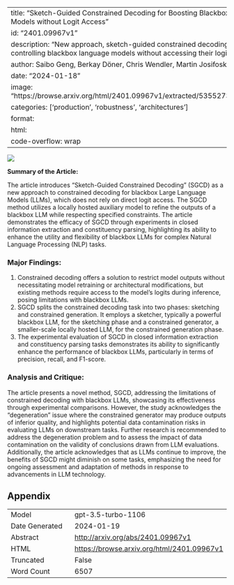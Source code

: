 
---
title: "Sketch-Guided Constrained Decoding for Boosting Blackbox Large Language Models without Logit Access"
id: "2401.09967v1"
description: "New approach, sketch-guided constrained decoding (SGCD), allows controlling blackbox language models without accessing their logits."
author: Saibo Geng, Berkay Döner, Chris Wendler, Martin Josifoski, Robert West
date: "2024-01-18"
image: "https://browse.arxiv.org/html/2401.09967v1/extracted/5355273/figures/overview.png"
categories: ['production', 'robustness', 'architectures']
format:
  html:
    code-overflow: wrap
---

![](https://browse.arxiv.org/html/2401.09967v1/extracted/5355273/figures/overview.png)

**Summary of the Article:**

The article introduces "Sketch-Guided Constrained Decoding" (SGCD) as a new approach to constrained decoding for blackbox Large Language Models (LLMs), which does not rely on direct logit access. The SGCD method utilizes a locally hosted auxiliary model to refine the outputs of a blackbox LLM while respecting specified constraints. The article demonstrates the efficacy of SGCD through experiments in closed information extraction and constituency parsing, highlighting its ability to enhance the utility and flexibility of blackbox LLMs for complex Natural Language Processing (NLP) tasks.

### Major Findings:
1. Constrained decoding offers a solution to restrict model outputs without necessitating model retraining or architectural modifications, but existing methods require access to the model’s logits during inference, posing limitations with blackbox LLMs.
2. SGCD splits the constrained decoding task into two phases: sketching and constrained generation. It employs a sketcher, typically a powerful blackbox LLM, for the sketching phase and a constrained generator, a smaller-scale locally hosted LLM, for the constrained generation phase.
3. The experimental evaluation of SGCD in closed information extraction and constituency parsing tasks demonstrates its ability to significantly enhance the performance of blackbox LLMs, particularly in terms of precision, recall, and F1-score.

### Analysis and Critique:
The article presents a novel method, SGCD, addressing the limitations of constrained decoding with blackbox LLMs, showcasing its effectiveness through experimental comparisons. However, the study acknowledges the "degeneration" issue where the constrained generator may produce outputs of inferior quality, and highlights potential data contamination risks in evaluating LLMs on downstream tasks. Further research is recommended to address the degeneration problem and to assess the impact of data contamination on the validity of conclusions drawn from LLM evaluations. Additionally, the article acknowledges that as LLMs continue to improve, the benefits of SGCD might diminish on some tasks, emphasizing the need for ongoing assessment and adaptation of methods in response to advancements in LLM technology.

## Appendix

|          |          |
|----------|----------|
| Model     | gpt-3.5-turbo-1106       |
| Date Generated     | 2024-01-19       |
| Abstract | [http://arxiv.org/abs/2401.09967v1](http://arxiv.org/abs/2401.09967v1)        |
| HTML     | [https://browse.arxiv.org/html/2401.09967v1](https://browse.arxiv.org/html/2401.09967v1)       |
| Truncated       | False       |
| Word Count       | 6507       |